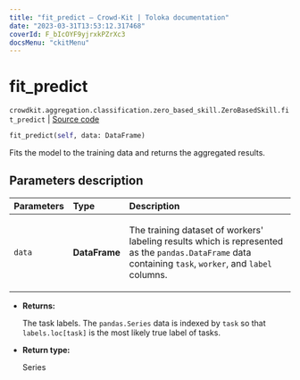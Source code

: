 ```yaml
---
title: "fit_predict — Crowd-Kit | Toloka documentation"
date: "2023-03-31T13:53:12.317468"
coverId: F_bIcOYF9yjrxkPZrXc3
docsMenu: "ckitMenu"
---
```


# fit_predict

`crowdkit.aggregation.classification.zero_based_skill.ZeroBasedSkill.fit_predict` | [Source code](https://github.com/Toloka/crowd-kit/blob/v1.2.1/crowdkit/aggregation/classification/zero_based_skill.py#L137)

```python
fit_predict(self, data: DataFrame)
```

Fits the model to the training data and returns the aggregated results.

## Parameters description

| Parameters | Type | Description |
| :----------| :----| :-----------|
`data`|**DataFrame**|<p>The training dataset of workers' labeling results which is represented as the `pandas.DataFrame` data containing `task`, `worker`, and `label` columns.</p>

* **Returns:**

  The task labels. The `pandas.Series` data is indexed by `task`
so that `labels.loc[task]` is the most likely true label of tasks.

* **Return type:**

  Series